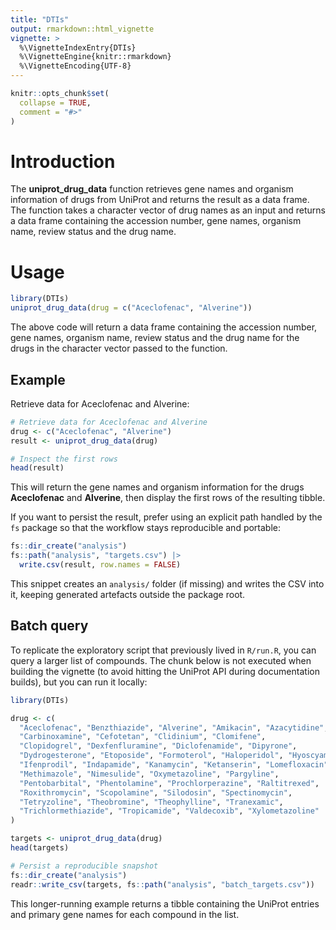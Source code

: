 ```yaml
---
title: "DTIs"
output: rmarkdown::html_vignette
vignette: >
  %\VignetteIndexEntry{DTIs}
  %\VignetteEngine{knitr::rmarkdown}
  %\VignetteEncoding{UTF-8}
---
```


```r
knitr::opts_chunk$set(
  collapse = TRUE,
  comment = "#>"
)
```

# Introduction

The **uniprot_drug_data** function retrieves gene names and organism information of drugs from UniProt and returns the result as a data frame. The function takes a character vector of drug names as an input and returns a data frame containing the accession number, gene names, organism name, review status and the drug name.

# Usage

```r
library(DTIs)
uniprot_drug_data(drug = c("Aceclofenac", "Alverine"))
```

The above code will return a data frame containing the accession number, gene names, organism name, review status and the drug name for the drugs in the character vector passed to the function.

## Example

Retrieve data for Aceclofenac and Alverine:

```r
# Retrieve data for Aceclofenac and Alverine
drug <- c("Aceclofenac", "Alverine")
result <- uniprot_drug_data(drug)

# Inspect the first rows
head(result)
```

This will return the gene names and organism information for the drugs **Aceclofenac** and **Alverine**, then display the first rows of the resulting tibble.

If you want to persist the result, prefer using an explicit path handled by the
`fs` package so that the workflow stays reproducible and portable:

```r
fs::dir_create("analysis")
fs::path("analysis", "targets.csv") |>
  write.csv(result, row.names = FALSE)
```

This snippet creates an `analysis/` folder (if missing) and writes the CSV into
it, keeping generated artefacts outside the package root.

## Batch query

To replicate the exploratory script that previously lived in `R/run.R`, you can query a larger list of compounds. The chunk below is not executed when building the vignette (to avoid hitting the UniProt API during documentation builds), but you can run it locally:

```r
library(DTIs)

drug <- c(
  "Aceclofenac", "Benzthiazide", "Alverine", "Amikacin", "Azacytidine",
  "Carbinoxamine", "Cefotetan", "Clidinium", "Clomifene",
  "Clopidogrel", "Dexfenfluramine", "Diclofenamide", "Dipyrone",
  "Dydrogesterone", "Etoposide", "Formoterol", "Haloperidol", "Hyoscyamine",
  "Ifenprodil", "Indapamide", "Kanamycin", "Ketanserin", "Lomefloxacin",
  "Methimazole", "Nimesulide", "Oxymetazoline", "Pargyline",
  "Pentobarbital", "Phentolamine", "Prochlorperazine", "Raltitrexed",
  "Roxithromycin", "Scopolamine", "Silodosin", "Spectinomycin",
  "Tetryzoline", "Theobromine", "Theophylline", "Tranexamic",
  "Trichlormethiazide", "Tropicamide", "Valdecoxib", "Xylometazoline"
)

targets <- uniprot_drug_data(drug)
head(targets)

# Persist a reproducible snapshot
fs::dir_create("analysis")
readr::write_csv(targets, fs::path("analysis", "batch_targets.csv"))
```

This longer-running example returns a tibble containing the UniProt entries and primary gene names for each compound in the list.
